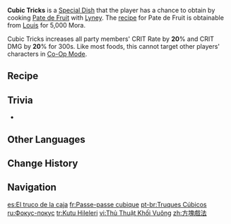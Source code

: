 {{Food Infobox
|id              = 108564
|description     = He covered the fruit you picked with velvet and then uncovered it &mdash; voila! You were greeted by a colorful assortment of gummies. You sampled one and your mood immediately changed. Did the great magician cast some incredible enchantment spell to bewitch the heart while no one was watching?
|type            = ATK-Boosting Dishes
|effectType      = CRIT Rate Up
|effect          = Increases all party members' CRIT Rate by '''20'''% and CRIT DMG by '''20'''% for 300s.
|eff_att1        = CRIT Rate
|eff_att2        = CRIT DMG
|quality         = 3
|character       = Lyney
|base            = Pate de Fruit
}}
'''Cubic Tricks''' is a [[Special Dish]] that the player has a chance to obtain by cooking [[Pate de Fruit]] with [[Lyney]]. The [[recipe]] for Pate de Fruit is obtainable from [[Louis]] for 5,000 Mora.

Cubic Tricks increases all party members' CRIT Rate by '''20'''% and CRIT DMG by '''20'''% for 300s. Like most foods, this cannot target other players' characters in [[Co-Op Mode]].

==Recipe==
{{Recipe
|type = Cooking
|character = Lyney
|sort = Bulle Fruit;Jam;Sugar
|Bulle Fruit = 1
|Jam = 1
|Sugar = 1
}}

==Trivia==
* {{Mail Attachments by Category List}}

==Other Languages==
{{Other Languages
|en      = Cubic Tricks
|zhs     = 方块戏法
|zhs_rm  = Fāngkuài Xìfǎ
|zht     = 方塊戲法
|zht_rm  = Fāngkuài Xìfǎ
|zh_tl   = Cube Trick
|ja      = キューブトリック
|ja_rm   = Kyuubu Torikku
|ja_tl   = Cube Trick
|ko      = 큐브 마술
|ko_tl   = Cube Magic
|es      = El truco de la caja
|es_tl   = The Box Trick
|fr      = Passe-passe cubique
|fr_tl   = Cubic Trick
|ru      = Фокус-покус
|ru_tl   = Hocus-Pocus
|th      = Cubic Tricks
|vi      = Thủ Thuật Khối Vuông
|vi_tl   = 
|de      = Würfel-Trick
|de_tl   = Cube Trick
|id      = Cubic Tricks
|pt      = Truques Cúbicos
|pt_tl   = 
|tr      = Kutu Hileleri
|tr_tl   = Cube Tricks
|it      = Trucchetti cubici
|it_tl   = Cubic Tricks
}}

==Change History==
{{Change History|4.0}}

==Navigation==
{{Food Navbox|type=Special Dishes}}

[[es:El truco de la caja]]
[[fr:Passe-passe cubique]]
[[pt-br:Truques Cúbicos]]
[[ru:Фокус-покус]]
[[tr:Kutu Hileleri]]
[[vi:Thủ Thuật Khối Vuông]]
[[zh:方塊戲法]]